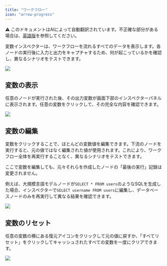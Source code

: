 ```yaml
---
title: "ワークフロー"
icon: "arrow-progress"
---
```


<Note> ⚠️ このドキュメントはAIによって自動翻訳されています。不正確な部分がある場合は、[英語版](/en/documentation/pages/debug/variable-inspect)を参照してください。</Note>


変数インスペクターは、ワークフローを流れるすべてのデータを表示します。各ノードの実行後に入力と出力をキャプチャするため、何が起こっているかを確認し、異なるシナリオをテストできます。

![](https://assets-docs.dify.ai/2025/06/38f26d7339f64abfdfb6955b1c34f4ae.png)

## 変数の表示

任意のノードが実行された後、その出力変数が画面下部のインスペクターパネルに表示されます。任意の変数をクリックして、その完全な内容を確認できます。

![](https://assets-docs.dify.ai/2025/06/94a4741c25204db5fd1281ec475093d9.png)

## 変数の編集

変数をクリックすることで、ほとんどの変数値を編集できます。下流のノードを実行すると、元の値ではなく編集された値が使用されます。これにより、ワークフロー全体を再実行することなく、異なるシナリオをテストできます。

<Info>
ここで変数を編集しても、元々それらを作成したノードの「最後の実行」記録は変更されません。
</Info>

例えば、大規模言語モデルノードが`SELECT * FROM users`のようなSQLを生成した場合、インスペクターで`SELECT username FROM users`に編集し、データベースノードのみを再実行して異なる結果を確認できます。

![](https://assets-docs.dify.ai/2025/06/fb8c49fc0c8c63866f1a9379e8752d9e.png)

## 変数のリセット

任意の変数の横にある復元アイコンをクリックして元の値に戻すか、「すべてリセット」をクリックしてキャッシュされたすべての変数を一度にクリアできます。

![](https://assets-docs.dify.ai/2025/06/b713290543a0feb95ecab65336e97483.png)